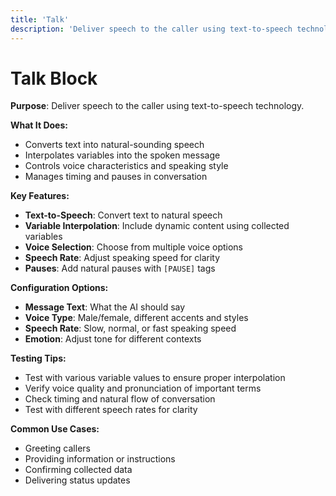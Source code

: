 ```yaml
---
title: 'Talk'
description: 'Deliver speech to the caller using text-to-speech technology'
---
```


# Talk Block

**Purpose**: Deliver speech to the caller using text-to-speech technology.

**What It Does:**
- Converts text into natural-sounding speech
- Interpolates variables into the spoken message
- Controls voice characteristics and speaking style
- Manages timing and pauses in conversation

**Key Features:**
- **Text-to-Speech**: Convert text to natural speech
- **Variable Interpolation**: Include dynamic content using collected variables
- **Voice Selection**: Choose from multiple voice options
- **Speech Rate**: Adjust speaking speed for clarity
- **Pauses**: Add natural pauses with `[PAUSE]` tags

**Configuration Options:**
- **Message Text**: What the AI should say
- **Voice Type**: Male/female, different accents and styles
- **Speech Rate**: Slow, normal, or fast speaking speed
- **Emotion**: Adjust tone for different contexts

**Testing Tips:**
- Test with various variable values to ensure proper interpolation
- Verify voice quality and pronunciation of important terms
- Check timing and natural flow of conversation
- Test with different speech rates for clarity

**Common Use Cases:**
- Greeting callers
- Providing information or instructions
- Confirming collected data
- Delivering status updates
